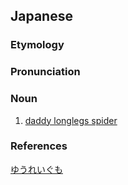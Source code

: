 ==Japanese==
{{wp|lang=ja}}
{{ja-kanjitab|sort=ゆうれいぐも|yomi=irr}}

===Etymology===
{{affix|ja|幽霊|tr1=yūrei|t1=ghost|蜘蛛|tr2=kumo|t2=spider|sort=ゆうれいぐも}}

===Pronunciation===
{{ja-pron|yomi=irr|ゆうれいぐも|acc=5|acc_ref=DJR}}

===Noun===
{{ja-noun|ゆうれいぐも|ユウレイグモ|hhira=いうれいぐも}}

# [[daddy longlegs spider]]

===References===
<references/>

[[Category:ja:Spiders|ゆうれいぐも]]